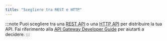 ```yaml
---
title: "Scegliere tra REST e HTTP"
---
```




:::note
Puoi scegliere tra una [REST API](https://docs.aws.amazon.com/apigateway/latest/developerguide/apigateway-rest-api.html) o una [HTTP API](https://docs.aws.amazon.com/apigateway/latest/developerguide/http-api.html) per distribuire la tua API. Fai riferimento alla [API Gateway Developer Guide](https://docs.aws.amazon.com/apigateway/latest/developerguide/http-api-vs-rest.html) per aiutarti a decidere.
:::